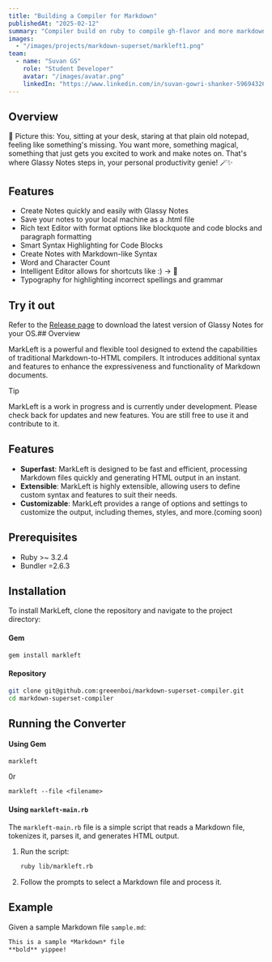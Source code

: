 ```yaml
---
title: "Building a Compiler for Markdown"
publishedAt: "2025-02-12"
summary: "Compiler build on ruby to compile gh-flavor and more markdown to html for the web to render"
images:
  - "/images/projects/markdown-superset/markleft1.png"
team:
  - name: "Suvan GS"
    role: "Student Developer"
    avatar: "/images/avatar.png"
    linkedIn: "https://www.linkedin.com/in/suvan-gowri-shanker-596943261/"
---
```


## Overview

🌟 Picture this: You, sitting at your desk, staring at that plain old notepad, feeling like something's missing. You want more, something magical, something that just gets you excited to work and make notes on. That's where Glassy Notes steps in, your personal productivity genie! 🪄✨

## Features

- Create Notes quickly and easily with Glassy Notes
- Save your notes to your local machine as a <InlineCode>.html</InlineCode> file
- Rich text Editor with format options like blockquote and code blocks and paragraph formatting
- Smart Syntax Highlighting for Code Blocks
- Create Notes with Markdown-like Syntax
- Word and Character Count
- Intelligent Editor allows for shortcuts like <InlineCode>:) -> 🙂</InlineCode>
- Typography for highlighting incorrect spellings and grammar

## Try it out

Refer to the [Release page](https://tauri-update-server-kappa.vercel.app/) to download the latest version of Glassy Notes for your OS.## Overview

MarkLeft is a powerful and flexible tool designed to extend the capabilities of traditional Markdown-to-HTML compilers. It introduces additional syntax and features to enhance the expressiveness and functionality of Markdown documents.

> [!TIP]
> MarkLeft is a work in progress and is currently under development. Please check back for updates and new features.
> You are still free to use it and contribute to it.


## Features

- **Superfast**: MarkLeft is designed to be fast and efficient, processing Markdown files quickly and generating HTML output in an instant.
- **Extensible**: MarkLeft is highly extensible, allowing users to define custom syntax and features to suit their needs.
- **Customizable**: MarkLeft provides a range of options and settings to customize the output, including themes, styles, and more.(coming soon)

## Prerequisites

- Ruby >~ 3.2.4
- Bundler =2.6.3

## Installation

To install MarkLeft, clone the repository and navigate to the project directory:

#### Gem

```sh
gem install markleft
```

#### Repository

```sh
git clone git@github.com:greeenboi/markdown-superset-compiler.git
cd markdown-superset-compiler
```

## Running the Converter

#### Using Gem

```shell
markleft
```

0r 

```shell
markleft --file <filename>
```

#### Using `markleft-main.rb`

The `markleft-main.rb` file is a simple script that reads a Markdown file, tokenizes it, parses it, and generates HTML output.

1. Run the script:
   ```sh
   ruby lib/markleft.rb
   ```
   
2. Follow the prompts to select a Markdown file and process it.

## Example

Given a sample Markdown file `sample.md`:

```markdown
This is a sample *Markdown* file
**bold** yippee!
```